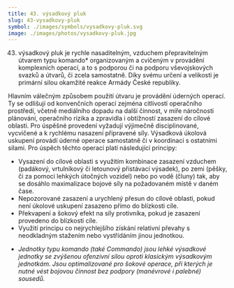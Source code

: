 ```yaml
---
title: 43. výsadkový pluk
slug: 43-vysadkovy-pluk
symbol: ./images/symbols/vysadkovy-pluk.svg
image: ./images/photos/vysadkovy-pluk.jpg
---
```


43. výsadkový pluk je rychle nasaditelným, vzduchem přepravitelným útvarem typu komando\* organizovaným a cvičeným v provádění komplexních operací, a to s podporou či na podporu vševojskových svazků a útvarů, či zcela samostatně. Díky svému určení a velikosti je primární silou okamžité reakce Armády České republiky.

Hlavním válečným způsobem použití útvaru je provádění úderných operací. Ty se odlišují od konvenčních operací zejména citlivostí operačního prostředí, včetně mediálního dopadu na další činnost, v míře náročnosti plánování, operačního rizika a zpravidla i obtížností zasazení do cílové oblasti. Pro úspěšné provedení vyžadují výjimečně disciplinované, vycvičené a k rychlému nasazení připravené síly. Výsadková úkolová uskupení provádí úderné operace samostatně či v koordinaci s ostatními silami. Pro úspěch těchto operací platí následující principy:

- Vysazení do cílové oblasti s využitím kombinace zasazení vzduchem (padákový, vrtulníkový či letounový přistávací výsadek), po zemi (pěšky, či za pomoci lehkých útočných vozidel) nebo po vodě (čluny) tak, aby se dosáhlo maximalizace bojové síly na požadovaném místě v daném čase.
- Nepozorované zasazení a urychlený přesun do cílové oblasti, pokud není úkolové uskupení zasazeno přímo do blízkosti cíle.
- Překvapení a šokový efekt na síly protivníka, pokud je zasazení provedeno do blízkosti cíle.
- Využití principu co nejrychlejšího získání relativní převahy s neodkladným stažením nebo vystřídáním jinou jednotkou.

* _Jednotky typu komando (také Commando) jsou lehké výsadkové jednotky se zvýšenou ofenzivní silou oproti klasickým výsadkovým jednotkám. Jsou optimalizované pro šokové operace, při kterých je nutné vést bojovou činnost bez podpory (manévrové i palebné) sousedů._

